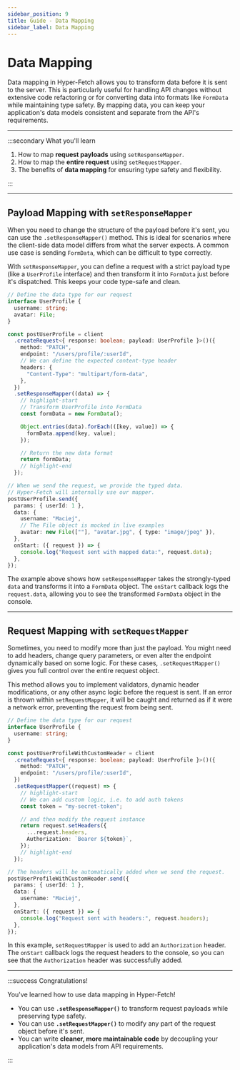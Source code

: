 ```yaml
---
sidebar_position: 9
title: Guide - Data Mapping
sidebar_label: Data Mapping
---
```


# Data Mapping

Data mapping in Hyper-Fetch allows you to transform data before it is sent to the server. This is particularly useful
for handling API changes without extensive code refactoring or for converting data into formats like `FormData` while
maintaining type safety. By mapping data, you can keep your application's data models consistent and separate from the
API's requirements.

---

:::secondary What you'll learn

1.  How to map **request payloads** using `setResponseMapper`.
2.  How to map the **entire request** using `setRequestMapper`.
3.  The benefits of **data mapping** for ensuring type safety and flexibility.

:::

---

## Payload Mapping with `setResponseMapper`

When you need to change the structure of the payload before it's sent, you can use the `.setResponseMapper()` method.
This is ideal for scenarios where the client-side data model differs from what the server expects. A common use case is
sending `FormData`, which can be difficult to type correctly.

With `setResponseMapper`, you can define a request with a strict payload type (like a `UserProfile` interface) and then
transform it into `FormData` just before it's dispatched. This keeps your code type-safe and clean.

```ts
// Define the data type for our request
interface UserProfile {
  username: string;
  avatar: File;
}

const postUserProfile = client
  .createRequest<{ response: boolean; payload: UserProfile }>()({
    method: "PATCH",
    endpoint: "/users/profile/:userId",
    // We can define the expected content-type header
    headers: {
      "Content-Type": "multipart/form-data",
    },
  })
  .setResponseMapper((data) => {
    // highlight-start
    // Transform UserProfile into FormData
    const formData = new FormData();

    Object.entries(data).forEach(([key, value]) => {
      formData.append(key, value);
    });

    // Return the new data format
    return formData;
    // highlight-end
  });

// When we send the request, we provide the typed data.
// Hyper-Fetch will internally use our mapper.
postUserProfile.send({
  params: { userId: 1 },
  data: {
    username: "Maciej",
    // The File object is mocked in live examples
    avatar: new File([""], "avatar.jpg", { type: "image/jpeg" }),
  },
  onStart: ({ request }) => {
    console.log("Request sent with mapped data:", request.data);
  },
});
```

The example above shows how `setResponseMapper` takes the strongly-typed `data` and transforms it into a `FormData`
object. The `onStart` callback logs the `request.data`, allowing you to see the transformed `FormData` object in the
console.

---

## Request Mapping with `setRequestMapper`

Sometimes, you need to modify more than just the payload. You might need to add headers, change query parameters, or
even alter the endpoint dynamically based on some logic. For these cases, `.setRequestMapper()` gives you full control
over the entire request object.

This method allows you to implement validators, dynamic header modifications, or any other async logic before the
request is sent. If an error is thrown within `setRequestMapper`, it will be caught and returned as if it were a network
error, preventing the request from being sent.

```ts
// Define the data type for our request
interface UserProfile {
  username: string;
}

const postUserProfileWithCustomHeader = client
  .createRequest<{ response: boolean; payload: UserProfile }>()({
    method: "PATCH",
    endpoint: "/users/profile/:userId",
  })
  .setRequestMapper((request) => {
    // highlight-start
    // We can add custom logic, i.e. to add auth tokens
    const token = "my-secret-token";

    // and then modify the request instance
    return request.setHeaders({
      ...request.headers,
      Authorization: `Bearer ${token}`,
    });
    // highlight-end
  });

// The headers will be automatically added when we send the request.
postUserProfileWithCustomHeader.send({
  params: { userId: 1 },
  data: {
    username: "Maciej",
  },
  onStart: ({ request }) => {
    console.log("Request sent with headers:", request.headers);
  },
});
```

In this example, `setRequestMapper` is used to add an `Authorization` header. The `onStart` callback logs the request
headers to the console, so you can see that the `Authorization` header was successfully added.

---

:::success Congratulations!

You've learned how to use data mapping in Hyper-Fetch!

- You can use **`.setResponseMapper()`** to transform request payloads while preserving type safety.
- You can use **`.setRequestMapper()`** to modify any part of the request object before it's sent.
- You can write **cleaner, more maintainable code** by decoupling your application's data models from API requirements.

:::
